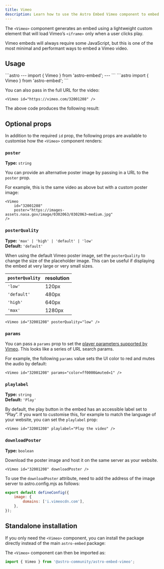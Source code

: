 ```yaml
---
title: Vimeo
description: Learn how to use the Astro Embed Vimeo component to embed Vimeo videos in your website
---
```



The `<Vimeo>` component generates an embed using a lightweight custom element that will load Vimeo’s `<iframe>` only when a user clicks play.

Vimeo embeds will always require some JavaScript, but this is one of the most minimal and performant ways to embed a Vimeo video.

## Usage

<Tabs>
<TabItem label="Astro" icon="astro">
```astro
---
import { Vimeo } from 'astro-embed';
---

<Vimeo id="32001208" />
```
</TabItem>
<TabItem label="MDX" icon="seti:markdown">
```astro
import { Vimeo } from 'astro-embed';

<Vimeo id="32001208" />
```
</TabItem>
</Tabs>

You can also pass in the full URL for the video:

```astro
<Vimeo id="https://vimeo.com/32001208" />
```

The above code produces the following result:

<Vimeo id="32001208" />

## Optional props

In addition to the required `id` prop, the following props are available to customise how the `<Vimeo>` component renders:

### `poster`

**Type:** `string`

You can provide an alternative poster image by passing in a URL to the `poster` prop.

For example, this is the same video as above but with a custom poster image:

```astro
<Vimeo
	id="32001208"
	poster="https://images-assets.nasa.gov/image/0302063/0302063~medium.jpg"
/>
```

<Vimeo
	id="32001208"
	poster="https://images-assets.nasa.gov/image/0302063/0302063~medium.jpg"
/>

### `posterQuality`

**Type:** `'max' | 'high' | 'default' | 'low'`  
**Default:** `'default'`

When using the default Vimeo poster image, set the `posterQuality` to change the size of the placeholder image.
This can be useful if displaying the embed at very large or very small sizes.

| `posterQuality` | resolution |
| --------------- | ---------- |
| `'low'`         | 120px      |
| `'default'`     | 480px      |
| `'high'`        | 640px      |
| `'max'`         | 1280px     |

```astro
<Vimeo id="32001208" posterQuality="low" />
```

<Vimeo id="32001208" posterQuality="low" />

### `params`

You can pass a `params` prop to set the [player parameters supported by Vimeo](https://vimeo.zendesk.com/hc/en-us/articles/360001494447-Player-parameters-overview). This looks like a series of URL search params.

For example, the following `params` value sets the UI color to red and mutes the audio by default:

```astro
<Vimeo id="32001208" params="color=ff0000&muted=1" />
```

<Vimeo id="32001208" params="color=ff0000&muted=1" />

### `playlabel`

**Type:** `string`  
**Default:** `'Play'`

By default, the play button in the embed has an accessible label set to “Play”.
If you want to customise this, for example to match the language of your website, you can set the `playlabel` prop:

```astro
<Vimeo id="32001208" playlabel="Play the video" />
```

### `downloadPoster`

**Type:** `boolean`

Download the poster image and host it on the same server as your website.

```astro
<Vimeo id="32001208" downloadPoster />
```

To use the `downloadPoster` attribute, need to add the address of the image server to astro.config.mjs as follows:


```js
export default defineConfig({
	image: {
		domains: ['i.vimeocdn.com'],
	},
});
```

## Standalone installation

If you only need the `<Vimeo>` component, you can install the package directly instead of the main `astro-embed` package:


<PackageManagers pkg="@astro-community/astro-embed-vimeo" />

The `<Vimeo>` component can then be imported as:

```js
import { Vimeo } from '@astro-community/astro-embed-vimeo';
```
